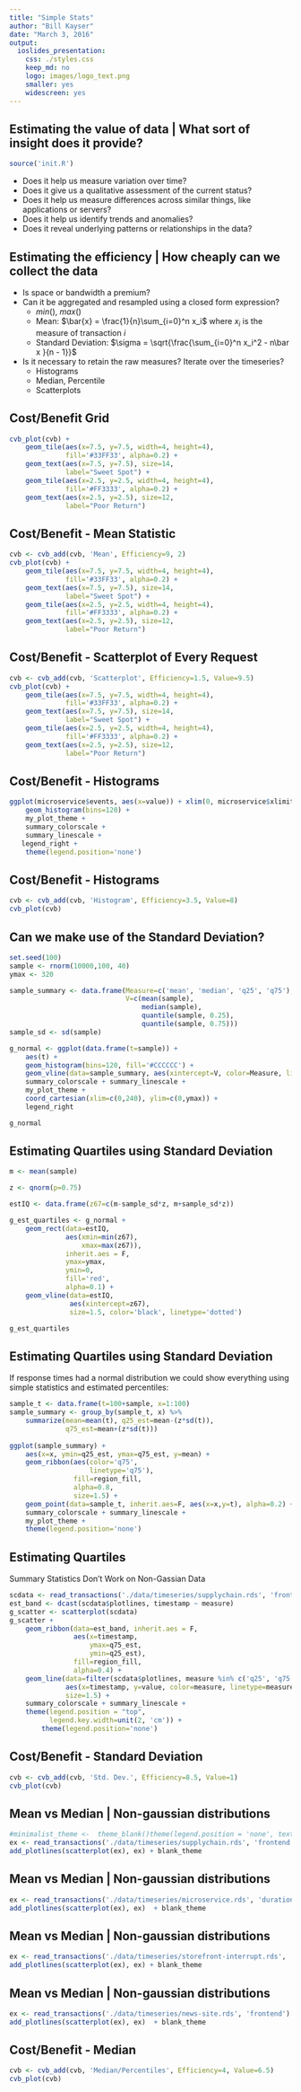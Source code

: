 ```yaml
---
title: "Simple Stats"
author: "Bill Kayser"
date: "March 3, 2016"
output: 
  ioslides_presentation: 
    css: ./styles.css
    keep_md: no
    logo: images/logo_text.png
    smaller: yes
    widescreen: yes
---
```


## Estimating the value of data | What sort of insight does it provide?

```r
source('init.R')
```

* Does it help us measure variation over time?
* Does it give us a qualitative assessment of the current status?
* Does it help us measure differences across similar things, like applications or servers?
* Does it help us identify trends and anomalies?
* Does it reveal underlying patterns or relationships in the data?

## Estimating the efficiency | How cheaply can we collect the data

* Is space or bandwidth a premium?
* Can it be aggregated and resampled using a closed form expression?
    * $min()$, $max()$
    * Mean: $\bar{x} = \frac{1}{n}\sum_{i=0}^n x_i$ where $x_i$ is the measure of transaction $i$
    * Standard Deviation: $\sigma = \sqrt{\frac{\sum_{i=0}^n x_i^2 - n\bar x }{n - 1}}$
* Is it necessary to retain the raw measures?  Iterate over the timeseries?
    * Histograms
    * Median, Percentile
    * Scatterplots


## Cost/Benefit Grid {.cvb}

```r
cvb_plot(cvb) +
    geom_tile(aes(x=7.5, y=7.5, width=4, height=4), 
              fill='#33FF33', alpha=0.2) +
    geom_text(aes(x=7.5, y=7.5), size=14,
              label="Sweet Spot") +
    geom_tile(aes(x=2.5, y=2.5, width=4, height=4), 
              fill='#FF3333', alpha=0.2) +
    geom_text(aes(x=2.5, y=2.5), size=12,
              label="Poor Return")

```

## Cost/Benefit - Mean Statistic {.cvb}

```r
cvb <- cvb_add(cvb, 'Mean', Efficiency=9, 2)
cvb_plot(cvb) +
    geom_tile(aes(x=7.5, y=7.5, width=4, height=4), 
              fill='#33FF33', alpha=0.2) +
    geom_text(aes(x=7.5, y=7.5), size=14,
              label="Sweet Spot") +
    geom_tile(aes(x=2.5, y=2.5, width=4, height=4), 
              fill='#FF3333', alpha=0.2) +
    geom_text(aes(x=2.5, y=2.5), size=12,
              label="Poor Return")

```

## Cost/Benefit - Scatterplot of Every Request  {.cvb}

```r
cvb <- cvb_add(cvb, 'Scatterplot', Efficiency=1.5, Value=9.5)
cvb_plot(cvb) +
    geom_tile(aes(x=7.5, y=7.5, width=4, height=4), 
              fill='#33FF33', alpha=0.2) +
    geom_text(aes(x=7.5, y=7.5), size=14,
              label="Sweet Spot") +
    geom_tile(aes(x=2.5, y=2.5, width=4, height=4), 
              fill='#FF3333', alpha=0.2) +
    geom_text(aes(x=2.5, y=2.5), size=12,
              label="Poor Return")

```

## Cost/Benefit - Histograms

```r
ggplot(microservice$events, aes(x=value)) + xlim(0, microservice$xlimit) +
    geom_histogram(bins=120) +
    my_plot_theme +
    summary_colorscale +
    summary_linescale +
   legend_right +
    theme(legend.position='none')

```


## Cost/Benefit - Histograms {.cvb}

```r
cvb <- cvb_add(cvb, 'Histogram', Efficiency=3.5, Value=8)
cvb_plot(cvb)
```


## Can we make use of the Standard Deviation?

```r
set.seed(100)
sample <- rnorm(10000,100, 40)
ymax <- 320

sample_summary <- data.frame(Measure=c('mean', 'median', 'q25', 'q75'),
                             V=c(mean(sample),
                                 median(sample),
                                 quantile(sample, 0.25),
                                 quantile(sample, 0.75)))
sample_sd <- sd(sample)

g_normal <- ggplot(data.frame(t=sample)) +
    aes(t) +
    geom_histogram(bins=120, fill='#CCCCCC') +
    geom_vline(data=sample_summary, aes(xintercept=V, color=Measure, linetype=Measure), size=1.2) +
    summary_colorscale + summary_linescale +
    my_plot_theme +
    coord_cartesian(xlim=c(0,240), ylim=c(0,ymax)) +
    legend_right

g_normal
```

## Estimating Quartiles using Standard Deviation

```r
m <- mean(sample)

z <- qnorm(p=0.75)

estIQ <- data.frame(z67=c(m-sample_sd*z, m+sample_sd*z))

g_est_quartiles <- g_normal + 
    geom_rect(data=estIQ,
              aes(xmin=min(z67),
                  xmax=max(z67)),
              inherit.aes = F,
              ymax=ymax,
              ymin=0,
              fill='red',
              alpha=0.1) +
    geom_vline(data=estIQ,
               aes(xintercept=z67),
               size=1.5, color='black', linetype='dotted') 

g_est_quartiles

```

## Estimating Quartiles using Standard Deviation

If response times had a normal distribution we could show everything using
simple statistics and estimated percentiles:

```r
sample_t <- data.frame(t=100+sample, x=1:100)
sample_summary <- group_by(sample_t, x) %>%
    summarize(mean=mean(t), q25_est=mean-(z*sd(t)),
              q75_est=mean+(z*sd(t)))
    
ggplot(sample_summary) +
    aes(x=x, ymin=q25_est, ymax=q75_est, y=mean) +
    geom_ribbon(aes(color='q75',
                    linetype='q75'),
                fill=region_fill,
                alpha=0.8,
                size=1.5) +
    geom_point(data=sample_t, inherit.aes=F, aes(x=x,y=t), alpha=0.2) + 
    summary_colorscale + summary_linescale +
    my_plot_theme +
    theme(legend.position='none')
```

## Estimating Quartiles

Summary Statistics Don't Work on Non-Gassian Data

```r
scdata <- read_transactions('./data/timeseries/supplychain.rds', 'frontend')
est_band <- dcast(scdata$plotlines, timestamp ~ measure)
g_scatter <- scatterplot(scdata)
g_scatter +
    geom_ribbon(data=est_band, inherit.aes = F,
                aes(x=timestamp,
                    ymax=q75_est,
                    ymin=q25_est),
                fill=region_fill,
                alpha=0.4) +
    geom_line(data=filter(scdata$plotlines, measure %in% c('q25', 'q75')), 
              aes(x=timestamp, y=value, color=measure, linetype=measure),
              size=1.5) +
    summary_colorscale + summary_linescale +
    theme(legend.position = "top",
          legend.key.width=unit(2, 'cm')) +
        theme(legend.position='none')


```

## Cost/Benefit - Standard Deviation {.cvb}

```r
cvb <- cvb_add(cvb, 'Std. Dev.', Efficiency=8.5, Value=1)
cvb_plot(cvb)
```

## Mean vs Median | Non-gaussian distributions

```r
#minimalist_theme <-  theme_blank()theme(legend.position = 'none', text=element_blank())
ex <- read_transactions('./data/timeseries/supplychain.rds', 'frontend')
add_plotlines(scatterplot(ex), ex) + blank_theme

```

## Mean vs Median | Non-gaussian distributions

```r
ex <- read_transactions('./data/timeseries/microservice.rds', 'duration')
add_plotlines(scatterplot(ex), ex)  + blank_theme
```

## Mean vs Median | Non-gaussian distributions

```r
ex <- read_transactions('./data/timeseries/storefront-interrupt.rds', 'backend')
add_plotlines(scatterplot(ex), ex) + blank_theme
```

## Mean vs Median | Non-gaussian distributions
```r
ex <- read_transactions('./data/timeseries/news-site.rds', 'frontend')
add_plotlines(scatterplot(ex), ex)  + blank_theme

```

## Cost/Benefit - Median {.cvb}

```r
cvb <- cvb_add(cvb, 'Median/Percentiles', Efficiency=4, Value=6.5)
cvb_plot(cvb)
```

